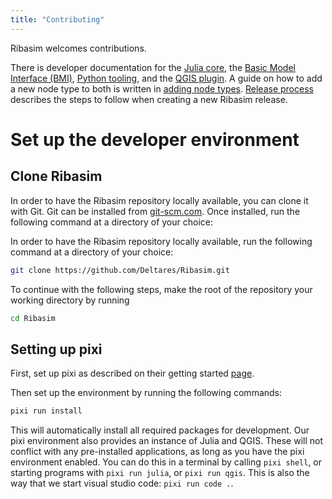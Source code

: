 ```yaml
---
title: "Contributing"
---
```


Ribasim welcomes contributions.

There is developer documentation for the [Julia core](core.qmd), the [Basic Model Interface (BMI)](bmi.qmd), [Python tooling](python.qmd), and the [QGIS plugin](qgis.qmd).
A guide on how to add a new node type to both is written in [adding node types](addnode.qmd).
[Release process](release.qmd) describes the steps to follow when creating a new Ribasim release.

# Set up the developer environment

## Clone Ribasim

In order to have the Ribasim repository locally available, you can clone it with Git.
Git can be installed from [git-scm.com](https://git-scm.com/downloads).
Once installed, run the following command at a directory of your choice:

In order to have the Ribasim repository locally available, run the following command at a directory of your choice:

```sh
git clone https://github.com/Deltares/Ribasim.git
```

To continue with the following steps, make the root of the repository your working directory by running

```sh
cd Ribasim
```

## Setting up pixi

First, set up pixi as described on their getting started [page](https://prefix.dev/docs/pixi/overview).

Then set up the environment by running the following commands:

```sh
pixi run install
```

This will automatically install all required packages for development.
Our pixi environment also provides an instance of Julia and QGIS.
These will not conflict with any pre-installed applications, as long as you have the pixi environment enabled.
You can do this in a terminal by calling `pixi shell`, or starting programs with `pixi run julia`, or `pixi run qgis`.
This is also the way that we start visual studio code: `pixi run code .`.
